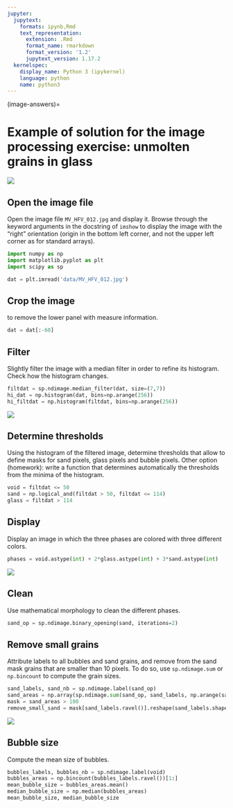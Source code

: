 ```yaml
---
jupyter:
  jupytext:
    formats: ipynb,Rmd
    text_representation:
      extension: .Rmd
      format_name: rmarkdown
      format_version: '1.2'
      jupytext_version: 1.17.2
  kernelspec:
    display_name: Python 3 (ipykernel)
    language: python
    name: python3
---
```


(image-answers)=

# Example of solution for the image processing exercise: unmolten grains in glass

![](../image_processing/MV_HFV_012.jpg)
<!---
# To fix parsing of Python block below.
:align: center
-->

## Open the image file

Open the image file `MV_HFV_012.jpg` and display it. Browse through the
keyword arguments in the docstring of `imshow` to display the image with the
"right" orientation (origin in the bottom left corner, and not the upper left
corner as for standard arrays).

```python
import numpy as np
import matplotlib.pyplot as plt
import scipy as sp
```

```python
dat = plt.imread('data/MV_HFV_012.jpg')
```

## Crop the image

to remove the lower panel with measure information.

```python
dat = dat[:-60]
```

## Filter

Slightly filter the image with a median filter in order to refine its
histogram. Check how the histogram changes.

```python
filtdat = sp.ndimage.median_filter(dat, size=(7,7))
hi_dat = np.histogram(dat, bins=np.arange(256))
hi_filtdat = np.histogram(filtdat, bins=np.arange(256))
```

![](../image_processing/exo_histos.png)
<!---
# To fix parsing below.
:align: center
-->

## Determine thresholds

Using the histogram of the filtered image, determine thresholds that allow to
define masks for sand pixels, glass pixels and bubble pixels. Other option
(homework): write a function that determines automatically the thresholds from
the minima of the histogram.

```python
void = filtdat <= 50
sand = np.logical_and(filtdat > 50, filtdat <= 114)
glass = filtdat > 114
```

## Display

Display an image in which the three phases are colored with three different
colors.

```python
phases = void.astype(int) + 2*glass.astype(int) + 3*sand.astype(int)
```

![](../image_processing/three_phases.png)
<!---
# Fix parsing.
:align: center
-->

## Clean

Use mathematical morphology to clean the different phases.

```python
sand_op = sp.ndimage.binary_opening(sand, iterations=2)
```

## Remove small grains

Attribute labels to all bubbles and sand grains, and remove from the sand mask
grains that are smaller than 10 pixels. To do so, use `sp.ndimage.sum` or
`np.bincount` to compute the grain sizes.

```python
sand_labels, sand_nb = sp.ndimage.label(sand_op)
sand_areas = np.array(sp.ndimage.sum(sand_op, sand_labels, np.arange(sand_labels.max()+1)))
mask = sand_areas > 100
remove_small_sand = mask[sand_labels.ravel()].reshape(sand_labels.shape)
```

![](../image_processing/sands.png)
<!---
# Parsing
:align: center
-->

## Bubble size

Compute the mean size of bubbles.

```python
bubbles_labels, bubbles_nb = sp.ndimage.label(void)
bubbles_areas = np.bincount(bubbles_labels.ravel())[1:]
mean_bubble_size = bubbles_areas.mean()
median_bubble_size = np.median(bubbles_areas)
mean_bubble_size, median_bubble_size
```
